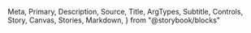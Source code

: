   Meta,
  Primary,
  Description,
  Source,
  Title,
  ArgTypes,
  Subtitle,
  Controls,
  Story,
  Canvas,
  Stories,
  Markdown,
} from "@storybook/blocks"

<Meta of={Title3} />
<Title />
<Description of={Title3} />

```tsx
import { Title3 } from "@einride/ui"
```

## Basic

<Description of={Title3.Basic} />
<Canvas of={Title3.Basic} />
<Controls of={Title3.Basic} />
